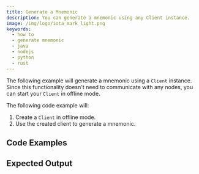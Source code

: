 ```yaml
---
title: Generate a Mnemonic
description: You can generate a mnemonic using any Client instance.
image: /img/logo/iota_mark_light.png
keywords:
  - how to
  - generate mnemonic
  - java
  - nodejs
  - python
  - rust
---
```



The following example will generate a mnemonic using a `Client` instance. Since this functionality doesn't need to
communicate with any nodes, you can start your `Client` in offline mode.

The following code example will:

1. Create a `Client` in offline mode.
2. Use the created client to generate a mnemonic.

## Code Examples

<Tabs groupId="language">
  <TabItem value="rust" label="Rust">
    <RustCode />
  </TabItem>
  <TabItem value="node" label="Node.js">
    <NodejsCode />
  </TabItem>
  <TabItem value="python" label="Python">
    <PythonCode />
  </TabItem>
  <TabItem value="java" label="Java">
    <JavaCode />
  </TabItem>
</Tabs>

## Expected Output

<Tabs groupId="language">
  <TabItem value="rust" label="Rust">
    <RustOutput />
  </TabItem>
  <TabItem value="node" label="Node.js">
    <NodejsOutput />
  </TabItem>
  <TabItem value="python" label="Python">
    <PythonOutput />
  </TabItem>
  <TabItem value="java" label="Java">
    <JavaOutput />
  </TabItem>
</Tabs>
